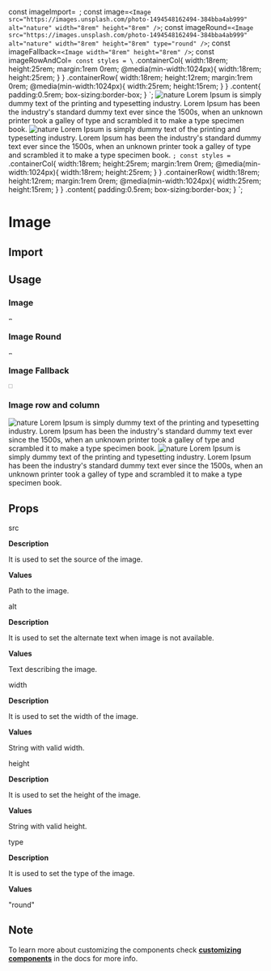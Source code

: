 const imageImport=`
`;
const image=`
<Image
    src="https://images.unsplash.com/photo-1494548162494-384bba4ab999"
    alt="nature"
    width="8rem"
    height="8rem"
/>
`;
const imageRound=`
<Image
    src="https://images.unsplash.com/photo-1494548162494-384bba4ab999"
    alt="nature"
    width="8rem"
    height="8rem"
    type="round"
/>
`;
const imageFallback=`
<Image
    width="8rem"
    height="8rem"
/>
`;
const imageRowAndCol=`
const styles = \`
    .containerCol{
        width:18rem;
        height:25rem;
        margin:1rem 0rem;
        @media(min-width:1024px){
            width:18rem;
            height:25rem;
        }
    }
    .containerRow{
        width:18rem;
        height:12rem;
        margin:1rem 0rem;
        @media(min-width:1024px){
            width:25rem;
            height:15rem;
        }
    }
    .content{
        padding:0.5rem;
        box-sizing:border-box;
    }
\`;
<Container type="col" customStyles={styles}>
    <Container type="col" withBorder className="containerCol">
        <Image
            src="https://images.unsplash.com/photo-1494548162494-384bba4ab999"
            alt="nature"
            type="row"
        />
        <Text width="100%" height="85%" scrollAuto className="content">
            Lorem Ipsum is simply dummy text of the printing and
            typesetting industry. Lorem Ipsum has been the industry's
            standard dummy text ever since the 1500s, when an unknown
            printer took a galley of type and scrambled it to make a
            type specimen book.
        </Text>
    </Container>
    <Container type="row" withBorder className="containerRow">
        <Image
            src="https://images.unsplash.com/photo-1494548162494-384bba4ab999"
            alt="nature"
            type="col"
        />
        <Text width="100%" height="85%" scrollAuto className="content">
            Lorem Ipsum is simply dummy text of the printing and
            typesetting industry. Lorem Ipsum has been the industry's
            standard dummy text ever since the 1500s, when an unknown
            printer took a galley of type and scrambled it to make a
            type specimen book.
        </Text>
    </Container>
</Container>
`;
const styles = `
    .containerCol{
        width:18rem;
        height:25rem;
        margin:1rem 0rem;
        @media(min-width:1024px){
            width:18rem;
            height:25rem;
        }
    }
    .containerRow{
        width:18rem;
        height:12rem;
        margin:1rem 0rem;
        @media(min-width:1024px){
            width:25rem;
            height:15rem;
        }
    }
    .content{
        padding:0.5rem;
        box-sizing:border-box;
    }
`;

<Layout title="Image">

# Image

<Divider />

## Import

<CodeSnippet code={imageImport}/>

## Usage

### Image

<Image
    src="https://images.unsplash.com/photo-1494548162494-384bba4ab999"
    alt="nature"
    width="8rem"
    height="8rem"
/>

<CodeSnippet code={image}/>

### Image Round

<Image
    src="https://images.unsplash.com/photo-1494548162494-384bba4ab999"
    alt="nature"
    width="8rem"
    height="8rem"
    type="round"
/>

<CodeSnippet code={imageRound}/>

### Image Fallback

<Image
    width="8rem"
    height="8rem"
/>

<CodeSnippet code={imageFallback}/>

### Image row and column

<Container type="col" customStyles={styles}>
    <Container type="col" withBorder className="containerCol">
        <Image
            src="https://images.unsplash.com/photo-1494548162494-384bba4ab999"
            alt="nature"
            type="row"
        />
        <Text width="100%" height="85%" scrollAuto className="content">
            Lorem Ipsum is simply dummy text of the printing and
            typesetting industry. Lorem Ipsum has been the industry's
            standard dummy text ever since the 1500s, when an unknown
            printer took a galley of type and scrambled it to make a
            type specimen book.
        </Text>
    </Container>
    <Container type="row" withBorder className="containerRow">
        <Image
            src="https://images.unsplash.com/photo-1494548162494-384bba4ab999"
            alt="nature"
            type="col"
        />
        <Text width="100%" height="85%" scrollAuto className="content">
            Lorem Ipsum is simply dummy text of the printing and
            typesetting industry. Lorem Ipsum has been the industry's
            standard dummy text ever since the 1500s, when an unknown
            printer took a galley of type and scrambled it to make a
            type specimen book.
        </Text>
    </Container>
</Container>

<CodeSnippet code={imageRowAndCol}/>

## Props

<InlineCode>src</InlineCode>

**Description**

It is used to set the source of the image.

**Values**

Path to the image.

<Divider />

<InlineCode>alt</InlineCode>

**Description**

It is used to set the alternate text when image is not available.

**Values**

Text describing the image.

<Divider />

<InlineCode>width</InlineCode>

**Description**

It is used to set the width of the image.

**Values**

String with valid width.

<Divider />

<InlineCode>height</InlineCode>

**Description**

It is used to set the height of the image.

**Values**

String with valid height.

<Divider />

<InlineCode>type</InlineCode>

**Description**

It is used to set the type of the image.

**Values**

"round"

<Divider />

## Note

To learn more about customizing the components check **[customizing components](/docs/customizing-components)** in the docs for more info.

</Layout>